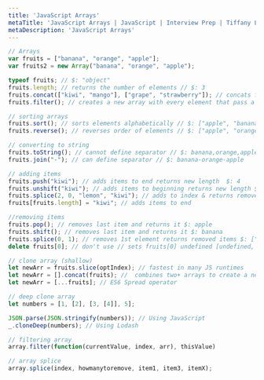 ```yaml
---
title: 'JavaScript Arrays'
metaTitle: 'JavaScript Arrays | JavaScript | Interview Prep | Tiffany Lea'
metaDescription: 'JavaScript Arrays'
---
```


```javascript
// Arrays
var fruits = ["banana", "orange", "apple"];
var fruits2 = new Array("banana", "orange", "apple");

typeof fruits; // $: "object"
fruits.length; // returns the number of elements // $: 3
fruits.concat(["kiwi", "mango"], ["grape", "strawberry"]); // concats fruits w/arrays
fruits.filter(); // creates a new array with every element that pass a test

// sorting arrays
fruits.sort(); // sorts elements alphabetically // $: ["apple", "banana", "orange"]
fruits.reverse(); // reverses order of elements // $: ["apple", "orange", "banana"]

// converting to string
fruits.toString(); // cannot define separator // $: banana,orange,apple
fruits.join("-"); // can define separator // $: banana-orange-apple

// adding items
fruits.push("kiwi"); // adds items to end returns new length  $: 4
fruits.unshift("kiwi"); // adds items to beginning returns new length $: 4
fruits.splice(2, 0, "lemon", "kiwi"); // adds to index & returns removed $: []
fruits[fruits.length] = "kiwi"; // adds items to end

//removing items
fruits.pop(); // removes last item and returns it $: apple
fruits.shift(); // removes last item and returns it $: banana
fruits.splice(0, 1); // removes 1st element returns removed items $: ["banana"]
delete fruits[0]; // don't use // sets fruits[0] undefined [undefined, "ora...]

// clone array (shallow)
let newArr = fruits.slice(optIndex); // fastest in many JS runtimes
let newArr = [].concat(fruits); //  combines two+ arrays to create a new one
let newArr = [...fruits]; // ES6 Spread operator

// deep clone array
let numbers = [1, [2], [3, [4]], 5];

JSON.parse(JSON.stringify(numbers)); // Using JavaScript
_.cloneDeep(numbers); // Using Lodash

// filtering array
array.filter(function(currentValue, index, arr), thisValue)

// array splice
array.splice(index, howmanytoremove, item1, item3, itemX);


```
